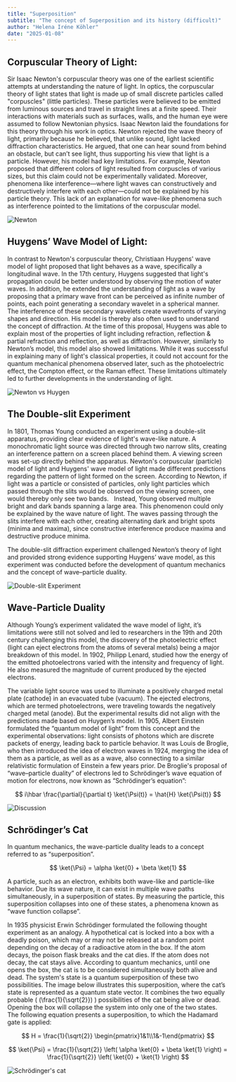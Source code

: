 ```yaml
---
title: "Superposition"
subtitle: "The concept of Superposition and its history (difficult)"
author: "Helena Iréne Köhler"
date: "2025-01-08"
---
```


## Corpuscular Theory of Light:

Sir Isaac Newton's corpuscular theory was one of the earliest scientific attempts at understanding the nature of light. In optics, the corpuscular theory of light states that light is made up of small discrete particles called "corpuscles" (little particles). These particles were believed to be emitted from luminous sources and travel in straight lines at a finite speed. Their interactions with materials such as surfaces, walls, and the human eye were assumed to follow Newtonian physics. Isaac Newton laid the foundations for this theory through his work in optics. Newton rejected the wave theory of light, primarily because he believed, that unlike sound, light lacked diffraction characteristics. He argued, that one can hear sound from behind an obstacle, but can’t see light, thus supporting his view that light is a particle.
However, his model had key limitations. For example, Newton proposed that different colors of light resulted from corpuscles of various sizes, but this claim could not be experimentally validated. Moreover, phenomena like interference—where light waves can constructively and destructively interfere with each other—could not be explained by his particle theory. This lack of an explanation for wave-like phenomena such as interference pointed to the limitations of the corpuscular model.

![Newton](/posts/assets/entries/superposition/light_particle.png)

## Huygens’ Wave Model of Light:

In contrast to Newton's corpuscular theory, Christiaan Huygens' wave model of light proposed that light behaves as a wave, specifically a longitudinal wave. In the 17th century, Huygens suggested that light's propagation could be better understood by observing the motion of water waves. In addition, he extended the understanding of light as a wave by proposing that a primary wave front can be perceived as infinite number of points, each point generating a secondary wavelet in a spherical manner. The interference of these secondary wavelets create wavefronts of varying shapes and direction. His model is thereby also often used to understand the concept of diffraction. At the time of this proposal, Huygens was able to explain most of the properties of light including refraction, reflection & partial refraction and reflection, as well as diffraction.
However, similarly to Newton’s model, this model also showed limitations. While it was successful in explaining many of light's classical properties, it could not account for the quantum mechanical phenomena observed later, such as the photoelectric effect, the Compton effect, or the Raman effect. These limitations ultimately led to further developments in the understanding of light.

![Newton vs Huygen](/posts/assets/entries/superposition/light_waves.png)

## The Double-slit Experiment

In 1801, Thomas Young conducted an experiment using a double-slit apparatus, providing clear evidence of light's wave-like nature. A monochromatic light source was directed through two narrow slits, creating an interference pattern on a screen placed behind them. A viewing screen was set-up directly behind the apparatus. Newton's corpuscular (particle) model of light and Huygens' wave model of light made different predictions regarding the pattern of light formed on the screen. According to Newton, if light was a particle or consisted of particles, only light particles which passed through the slits would be observed on the viewing screen, one would thereby only see two bands.  
Instead, Young observed multiple bright and dark bands spanning a large area. This phenomenon could only be explained by the wave nature of light. The waves passing through the slits interfere with each other, creating alternating dark and bright spots (minima and maxima), since constructive interference produce maxima and destructive produce minima.

The double-slit diffraction experiment challenged Newton’s theory of light and provided strong evidence supporting Huygens’ wave model, as this experiment was conducted before the development of quantum mechanics and the concept of wave–particle duality.

![Double-slit Experiment](/posts/assets/entries/superposition/ds_exp.png)

## Wave-Particle Duality

Although Young’s experiment validated the wave model of light, it’s limitations were still not solved and led to researchers in the 19th and 20th century challenging this model, the discovery of the photoelectric effect (light can eject electrons from the atoms of several metals) being a major breakdown of this model. In 1902, Philipp Lenard, studied how the energy of the emitted photoelectrons varied with the intensity and frequency of light. He also measured the magnitude of current produced by the ejected electrons.

The variable light source was used to illuminate a positively charged metal plate (cathode) in an evacuated tube (vacuum). The ejected electrons, which are termed photoelectrons, were traveling towards the negatively charged metal (anode). But the experimental results did not align with the predictions made based on Huygen’s model. In 1905, Albert Einstein formulated the “quantum model of light” from this concept and the experimental observations: light consists of photons which are discrete packets of energy, leading back to particle behavior. It was Louis de Broglie, who then introduced the idea of electron waves in 1924, merging the idea of them as a particle, as well as as a wave, also connecting to a similar relativistic formulation of Einstein a few years prior. De Broglie's proposal of “wave–particle duality” of electrons led to Schrödinger’s wave equation of motion for electrons, now known as “Schrödinger’s equation”:

$$ i\hbar \frac{\partial}{\partial t} \ket{\Psi(t)} = \hat{H} \ket{\Psi(t)} $$

![Discussion](/posts/assets/entries/superposition/superpos_disc.png)

## Schrödinger’s Cat

In quantum mechanics, the wave-particle duality leads to a concept referred to as “superposition”.

$$ \ket{\Psi} = \alpha \ket{0} + \beta \ket{1} $$

A particle, such as an electron, exhibits both wave-like and particle-like behavior. Due its wave nature, it can exist in multiple wave paths simultaneously, in a superposition of states. By measuring the particle, this superposition collapses into one of these states, a phenomena known as “wave function collapse”.

In 1935 physicist Erwin Schrödinger formulated the following thought experiment as an analogy. A hypothetical cat is locked into a box with a deadly poison, which may or may not be released at a random point depending on the decay of a radioactive atom in the box. If the atom decays, the poison flask breaks and the cat dies. If the atom does not decay, the cat stays alive. According to quantum mechanics, until one opens the box, the cat is to be considered simultaneously both alive and dead. The system's state is a quantum superposition of these two possibilities.
The image below illustrates this superposition, where the cat’s state is represented as a quantum state vector. It combines the two equally probable \( (\frac{1}{\sqrt{2}}) \) possibilities of the cat being alive or dead. Opening the box will collapse the system into only one of the two states. The following equation presents a superposition, to which the Hadamard gate is applied:

$$ H = \frac{1}{\sqrt{2}} \begin{pmatrix}1&1\\1&-1\end{pmatrix} $$

$$ \ket{\Psi} = \frac{1}{\sqrt{2}} \left( \alpha \ket{0} + \beta \ket{1} \right) = \frac{1}{\sqrt{2}} \left( \ket{0} + \ket{1} \right) $$

![Schrödinger's cat](/posts/assets/entries/superposition/superpos_cat.png)
